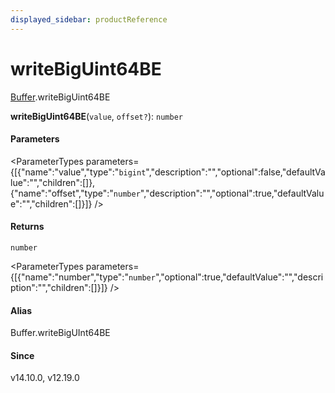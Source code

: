 ```yaml
---
displayed_sidebar: productReference
---
```



# writeBigUint64BE

[Buffer](../../interfaces/Buffer.mdx).writeBigUint64BE

**writeBigUint64BE**(`value`, `offset?`): `number`

#### Parameters

<ParameterTypes parameters={[{"name":"value","type":"`bigint`","description":"","optional":false,"defaultValue":"","children":[]},{"name":"offset","type":"`number`","description":"","optional":true,"defaultValue":"","children":[]}]} />

#### Returns

`number`

<ParameterTypes parameters={[{"name":"number","type":"`number`","optional":true,"defaultValue":"","description":"","children":[]}]} />

#### Alias

Buffer.writeBigUInt64BE

#### Since

v14.10.0, v12.19.0
